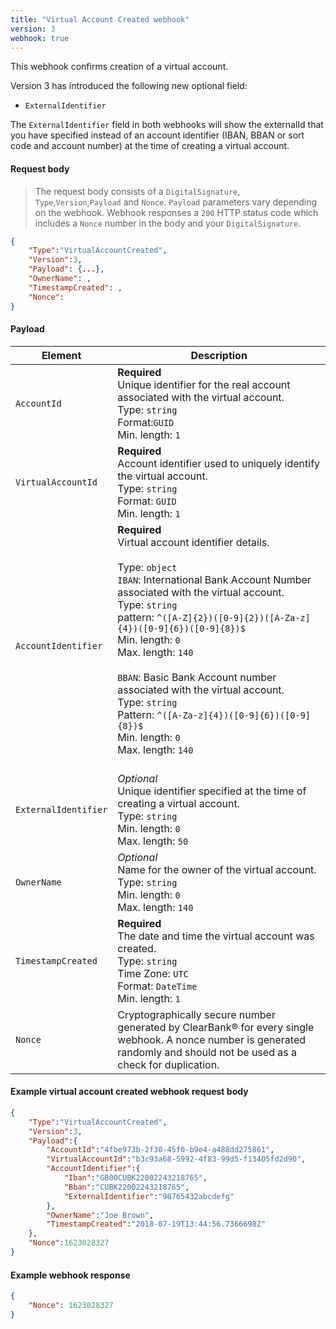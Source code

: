 ```yaml
---
title: "Virtual Account Created webhook"
version: 3
webhook: true
---
```


This webhook confirms creation of a virtual account.

Version 3 has introduced the following new optional field:

- `ExternalIdentifier`

The `ExternalIdentifier` field in both webhooks will show the externalId that you have specified instead of an account identifier (IBAN, BBAN or sort code and account number) at the time of creating a virtual account.

#### Request body

> The request body consists of a `DigitalSignature`, `Type`,`Version`,`Payload` and `Nonce`. `Payload` parameters vary depending on the webhook. Webhook responses a `200` HTTP status code which includes a `Nonce` number in the body and your `DigitalSignature`.

```json
{
    "Type":"VirtualAccountCreated",
    "Version":3,
    "Payload": {...},
    "OwnerName": ,
    "TimestampCreated": ,
    "Nonce":
}
```

#### Payload
| Element              | Description                                                                                                                                                                                                                                                                                                                                                                                                                                                                                                                                      |
|----------------------|--------------------------------------------------------------------------------------------------------------------------------------------------------------------------------------------------------------------------------------------------------------------------------------------------------------------------------------------------------------------------------------------------------------------------------------------------------------------------------------------------------------------------------------------------|
| `AccountId`          | **Required**<br /> Unique identifier for the real account associated with the virtual account. <br/> Type: `string`<br /> Format:`GUID`<br /> Min. length: `1`                                                                                                                                                                                                                                                                                                                                                                                   |
| `VirtualAccountId`   | **Required**<br /> Account identifier used to uniquely identify the virtual account.<br /> Type: `string`<br /> Format: `GUID`<br /> Min. length: `1`                                                                                                                                                                                                                                                                                                                                                                                            |
| `AccountIdentifier` | **Required**<br /> Virtual account identifier details.<br /> <br /> Type: `object`<br />  `IBAN`: International Bank Account Number associated with the virtual account.<br /> Type: `string`<br /> pattern: `^([A-Z]{2})([0-9]{2})([A-Za-z]{4})([0-9]{6})([0-9]{8})$`<br /> Min. length: `0`<br /> Max. length: `140`<br /><br /> `BBAN`: Basic Bank Account number associated with the virtual account.<br/> Type: `string`<br />  Pattern: `^([A-Za-z]{4})([0-9]{6})([0-9]{8})$`<br /> Min. length: `0`<br />  Max. length: `140`<br /><br /> |
| `ExternalIdentifier` | *Optional*<br /> Unique identifier specified at the time of creating a virtual account.<br /> Type: `string`<br /> Min. length: `0`<br /> Max. length: `50`                                                                                                                                                                                                                                                                                                                                                                                      |
| `OwnerName`          | *Optional*<br /> Name for the owner of the virtual account.<br /> Type: `string`<br /> Min. length: `0`<br /> Max. length: `140`                                                                                                                                                                                                                                                                                                                                                                                                                 |
| `TimestampCreated`   | **Required**<br /> The date and time the virtual account was created.<br /> Type: `string`<br /> Time Zone: `UTC`<br /> Format: `DateTime`<br /> Min. length: `1`                                                                                                                                                                                                                                                                                                                                                                                |
| `Nonce`              | Cryptographically secure number generated by ClearBank® for every single webhook. A nonce number is generated randomly and should not be used as a check for duplication.                                                                                                                                                                                                                                                                                                                                                                        |

#### Example virtual account created webhook request body

```json
{
    "Type":"VirtualAccountCreated",
    "Version":3,
    "Payload":{
        "AccountId":"4fbe973b-2f30-45f0-b9e4-a488dd275861",
        "VirtualAccountId":"b3c93a68-5992-4f83-99d5-f13405fd2d90",
        "AccountIdentifier":{
            "Iban":"GB00CUBK22002243218765",
            "Bban":"CUBK22002243218765",
            "ExternalIdentifier":"98765432abcdefg"
        },
        "OwnerName":"Joe Brown",
        "TimestampCreated":"2018-07-19T13:44:56.7366698Z"
    },
    "Nonce":1623028327
}
```

#### Example webhook response

```json
{
    "Nonce": 1623028327
}
```
